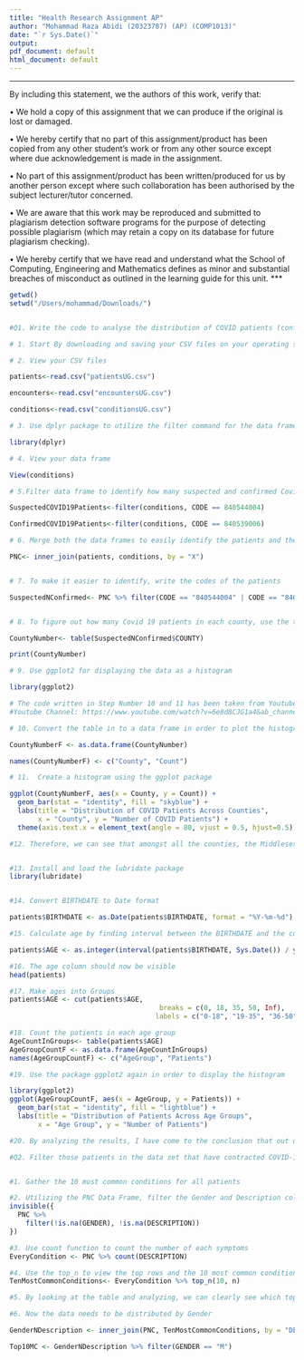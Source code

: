 ```yaml
---
title: "Health Research Assignment AP"
author: "Mohammad Raza Abidi (20323787) (AP) (COMP1013)"
date: "`r Sys.Date()`"
output:
pdf_document: default
html_document: default
---
```


------------------------------------------------------------------------

By including this statement, we the authors of this work, verify that:

• We hold a copy of this assignment that we can produce if the original is lost or damaged.

• We hereby certify that no part of this assignment/product has been copied from any other student’s work or from any other source except where due acknowledgement is made in the assignment.

• No part of this assignment/product has been written/produced for us by another person except where such collaboration has been authorised by the subject lecturer/tutor concerned.

• We are aware that this work may be reproduced and submitted to plagiarism detection software programs for the purpose of detecting possible plagiarism (which may retain a copy on its database for future plagiarism checking).

• We hereby certify that we have read and understand what the School of Computing, Engineering and Mathematics defines as minor and substantial breaches of misconduct as outlined in the learning guide for this unit. \*\*\*

```r
getwd()
setwd("/Users/mohammad/Downloads/")


#Q1. Write the code to analyse the distribution of COVID patients (confirmed or suspected) across counties. Write the code to investigate the distribution of the patients across age groups (e.g., 0-18, 19-35, 36-50, 51+). Visualise both the findings using the histogram. Explain your findings

# 1. Start By downloading and saving your CSV files on your operating system.

# 2. View your CSV files 

patients<-read.csv("patientsUG.csv")

encounters<-read.csv("encountersUG.csv")

conditions<-read.csv("conditionsUG.csv")

# 3. Use dplyr package to utilize the filter command for the data frames

library(dplyr)

# 4. View your data frame

View(conditions)

# 5.Filter data frame to identify how many suspected and confirmed Covid patients

SuspectedCOVID19Patients<-filter(conditions, CODE == 840544004)

ConfirmedCOVID19Patients<-filter(conditions, CODE == 840539006)

# 6. Merge both the data frames to easily identify the patients and their counties

PNC<- inner_join(patients, conditions, by = "X")


# 7. To make it easier to identify, write the codes of the patients

SuspectedNConfirmed<- PNC %>% filter(CODE == "840544004" | CODE == "840539006")


# 8. To figure out how many Covid 19 patients in each county, use the table command.

CountyNumber<- table(SuspectedNConfirmed$COUNTY)

print(CountyNumber)

# 9. Use ggplot2 for displaying the data as a histogram

library(ggplot2)

# The code written in Step Number 10 and 11 has been taken from Youtube Channel named The Data Bro as an inspiration and a reference for the assessment.
#Youtube Channel: https://www.youtube.com/watch?v=6e8d8CJG1a4&ab_channel=TheDataBro

# 10. Convert the table in to a data frame in order to plot the histogram

CountyNumberF <- as.data.frame(CountyNumber)

names(CountyNumberF) <- c("County", "Count")

# 11.  Create a histogram using the ggplot package

ggplot(CountyNumberF, aes(x = County, y = Count)) +
  geom_bar(stat = "identity", fill = "skyblue") +
  labs(title = "Distribution of COVID Patients Across Counties",
       x = "County", y = "Number of COVID Patients") +
  theme(axis.text.x = element_text(angle = 80, vjust = 0.5, hjust=0.5))

#12. Therefore, we can see that amongst all the counties, the Middlesex County is the county with the most suspected and confirmed COVID patients, while all the others are just average.


#13. Install and load the lubridate package
library(lubridate)


#14. Convert BIRTHDATE to Date format

patients$BIRTHDATE <- as.Date(patients$BIRTHDATE, format = "%Y-%m-%d")

#15. Calculate age by finding interval between the BIRTHDATE and the current date.

patients$AGE <- as.integer(interval(patients$BIRTHDATE, Sys.Date()) / years(1))

#16. The age column should now be visible
head(patients)

#17. Make ages into Groups
patients$AGE <- cut(patients$AGE, 
                                     breaks = c(0, 18, 35, 50, Inf), 
                                    labels = c("0-18", "19-35", "36-50", "51+"))

#18. Count the patients in each age group
AgeCountInGroups<- table(patients$AGE)
AgeGroupCountF <- as.data.frame(AgeCountInGroups)
names(AgeGroupCountF) <- c("AgeGroup", "Patients")

#19. Use the package ggplot2 again in order to display the histogram

library(ggplot2)
ggplot(AgeGroupCountF, aes(x = AgeGroup, y = Patients)) +
  geom_bar(stat = "identity", fill = "lightblue") +
  labs(title = "Distribution of Patients Across Age Groups",
       x = "Age Group", y = "Number of Patients")

#20. By analyzing the results, I have come to the conclusion that out of all the age groups,the 51+ age group has the most patients with a number of 4677, while the other age groups have only a 200-300 gap. 

```

```r
#Q2. Filter those patients in the data set that have contracted COVID-19 or Suspected COVID-19; ; what are the top 10 most common conditions (symptoms) related to the patients? Do the conditions differ between genders? Provide a table to rank the top 10 conditions for male and female patients separately. Elaborate on the findings.


#1. Gather the 10 most common conditions for all patients

#2. Utilizing the PNC Data Frame, filter the Gender and Description column
invisible({
  PNC %>% 
    filter(!is.na(GENDER), !is.na(DESCRIPTION))
})

#3. Use count function to count the number of each symptoms
EveryCondition <- PNC %>% count(DESCRIPTION)

#4. Use the top_n to view the top rows and the 10 most common conditions 
TenMostCommonConditions<- EveryCondition %>% top_n(10, n)

#5. By looking at the table and analyzing, we can clearly see which top 10 conditions are the most common and relatable to the patients

#6. Now the data needs to be distributed by Gender

GenderNDescription <- inner_join(PNC, TenMostCommonConditions, by = "DESCRIPTION")

Top10MC <- GenderNDescription %>% filter(GENDER == "M")



```
